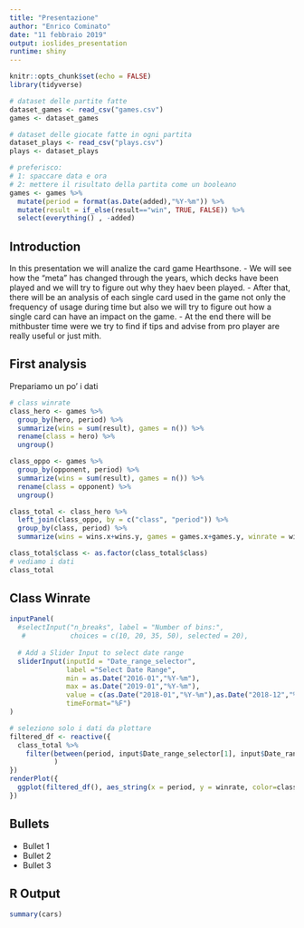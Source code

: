 ```yaml
---
title: "Presentazione"
author: "Enrico Cominato"
date: "11 febbraio 2019"
output: ioslides_presentation
runtime: shiny
---
```


```r
knitr::opts_chunk$set(echo = FALSE)
library(tidyverse)

# dataset delle partite fatte
dataset_games <- read_csv("games.csv")
games <- dataset_games

# dataset delle giocate fatte in ogni partita
dataset_plays <- read_csv("plays.csv")
plays <- dataset_plays

# preferisco:
# 1: spaccare data e ora
# 2: mettere il risultato della partita come un booleano
games <- games %>%
  mutate(period = format(as.Date(added),"%Y-%m")) %>%
  mutate(result = if_else(result=="win", TRUE, FALSE)) %>%
  select(everything() , -added)
```

## Introduction

In this presentation we will analize the card game Hearthsone.
- We will see how the "meta" has changed through the years, which decks have been played and we will try to figure out why they haev been played.
- After that, there will be an analysis of each single card used in the game not only the frequency of usage during time but also we will try to figure out how a single card can have an impact on the game.
- At the end there will be mithbuster time were we try to find if tips and advise from pro player are really useful or just mith.

## First analysis
Prepariamo un po' i dati

```r
# class winrate
class_hero <- games %>%
  group_by(hero, period) %>%
  summarize(wins = sum(result), games = n()) %>%
  rename(class = hero) %>%
  ungroup()

class_oppo <- games %>%
  group_by(opponent, period) %>%
  summarize(wins = sum(result), games = n()) %>%
  rename(class = opponent) %>%
  ungroup()

class_total <- class_hero %>%
  left_join(class_oppo, by = c("class", "period")) %>%
  group_by(class, period) %>%
  summarize(wins = wins.x+wins.y, games = games.x+games.y, winrate = wins/games)

class_total$class <- as.factor(class_total$class)
# vediamo i dati
class_total
```

## Class Winrate

```r
inputPanel(
  #selectInput("n_breaks", label = "Number of bins:",
   #           choices = c(10, 20, 35, 50), selected = 20),
  
  # Add a Slider Input to select date range
  sliderInput(inputId = "Date_range_selector", 
              label ="Select Date Range",
              min = as.Date("2016-01","%Y-%m"),
              max = as.Date("2019-01","%Y-%m"),
              value = c(as.Date("2018-01","%Y-%m"),as.Date("2018-12","%Y-%m")),
              timeFormat="%F")
)

# seleziono solo i dati da plottare
filtered_df <- reactive({
  class_total %>%
    filter(between(period, input$Date_range_selector[1], input$Date_range_selector[2])
           )
})
renderPlot({
  ggplot(filtered_df(), aes_string(x = period, y = winrate, color=class)) + geom_point()
})
```

## Bullets

- Bullet 1
- Bullet 2
- Bullet 3

## R Output

```r
summary(cars)
```


